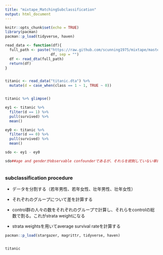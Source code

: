 ```yaml
---
title: "mixtape_MatchingSubclassification"
output: html_document
---
```


```r
knitr::opts_chunk$set(echo = TRUE)
library(pacman)
pacman::p_load(tidyverse, haven)

```


```r

read_data <- function(df){
  full_path <- paste("https://raw.github.com/scunning1975/mixtape/master/",
                     df, sep = "")
  df <- read_dta(full_path)
  return(df)
}


titanic <- read_data("titanic.dta") %>% 
  mutate(d = case_when(class == 1 ~ 1, TRUE ~ 0))


titanic %>% glimpse()

ey1 <- titanic %>% 
  filter(d == 1) %>% 
  pull(survived) %>% 
  mean()

ey0 <- titanic %>% 
  filter(d == 0) %>% 
  pull(survived) %>% 
  mean()

sdo <- ey1 - ey0

sdo##age and genderがobservable confounderであるが、それらを統制していない単純な平均差



```

### subclassification procedure

- データを分割する（若年男性、若年女性、壮年男性、壮年女性）

- それぞれのグループについて差を計算する

- control群の人々の数をそれぞれのグループで計算し、それらをcontrolの総数で割る。これがstrata weightになる

- strata weightsを用いてaverage survival rateを計算する



```r

pacman::p_load(stargazer, magrittr, tidyverse, haven)


titanic





```



